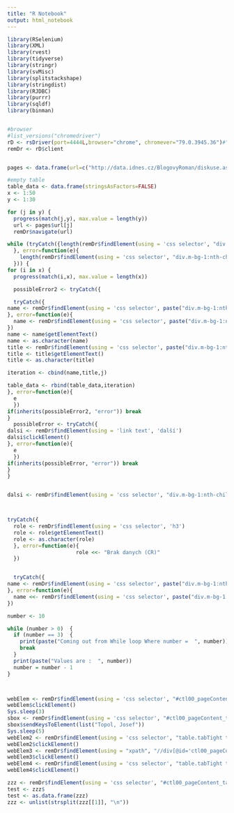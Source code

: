 ```yaml
---
title: "R Notebook"
output: html_notebook
---
```


```r
library(RSelenium)
library(XML)
library(rvest)
library(tidyverse)
library(stringr)
library(svMisc)
library(splitstackshape)
library(stringdist)
library(RJDBC)
library(purrr)
library(sqldf)
library(binman)


#browser
#list_versions("chromedriver")
rD <- rsDriver(port=4444L,browser="chrome", chromever="79.0.3945.36")#"78.0.3904.11")
remDr <- rD$client


pages <- data.frame(url=c("http://data.idnes.cz/BlogovyRoman/diskuse.aspx@iddiskuse=A090729_152643_blogovy-roman_jdv.html","http://data.idnes.cz/BlogovyRoman/diskuse.aspx@iddiskuse=A090814_145248_blogovy-roman_ven.html","http://data.idnes.cz/BlogovyRoman/diskuse.aspx@iddiskuse=A090830_133601_blogovy-roman_jdv.html","http://data.idnes.cz/BlogovyRoman/diskuse.aspx@iddiskuse=A090913_221745_blogovy-roman_jdv.html","http://data.idnes.cz/BlogovyRoman/diskuse.aspx@iddiskuse=A090927_204250_blogovy-roman_jdv.html","http://data.idnes.cz/BlogovyRoman/diskuse.aspx@iddiskuse=A091011_193104_blogovy-roman_jdv.html","http://data.idnes.cz/BlogovyRoman/diskuse.aspx@iddiskuse=A091025_205705_blogovy-roman_jdv.html","http://data.idnes.cz/BlogovyRoman/diskuse.aspx@iddiskuse=A091108_200500_blogovy-roman_jdv.html","http://data.idnes.cz/BlogovyRoman/diskuse.aspx@iddiskuse=A091122_195330_blogovy-roman_jdv.html","http://data.idnes.cz/BlogovyRoman/diskuse.aspx@iddiskuse=A091206_203908_blogovy-roman_jdv.html","http://data.idnes.cz/BlogovyRoman/diskuse.aspx@iddiskuse=A091220_175017_blogovy-roman_jdv.html","http://data.idnes.cz/BlogovyRoman/diskuse.aspx@iddiskuse=A090814_153618_blogovy-roman_ven.html","http://data.idnes.cz/BlogovyRoman/diskuse.aspx@iddiskuse=A090828_181703_blogovy-roman_jdv.html","http://data.idnes.cz/BlogovyRoman/diskuse.aspx@iddiskuse=A091002_155247_blogovy-roman_jdv.html","http://data.idnes.cz/BlogovyRoman/diskuse.aspx@iddiskuse=A091015_125624_blogovy-roman_jdv.html","http://data.idnes.cz/BlogovyRoman/diskuse.aspx@iddiskuse=A091030_103027_blogovy-roman_jdv.html","http://data.idnes.cz/BlogovyRoman/diskuse.aspx@iddiskuse=A091204_095600_blogovy-roman_jdv.html","http://data.idnes.cz/BlogovyRoman/diskuse.aspx@iddiskuse=A091208_163015_blogovy-roman_jdv.html","http://data.idnes.cz/BlogovyRoman/diskuse.aspx@iddiskuse=A091216_173919_blogovy-roman_jdv.html","http://data.idnes.cz/BlogovyRoman/diskuse.aspx@iddiskuse=A090730_132805_blogovy-roman_jdv.html","http://data.idnes.cz/BlogovyRoman/diskuse.aspx@iddiskuse=A090814_150720_blogovy-roman_ven.html","http://data.idnes.cz/BlogovyRoman/diskuse.aspx@iddiskuse=A090830_135629_blogovy-roman_jdv.html","http://data.idnes.cz/BlogovyRoman/diskuse.aspx@iddiskuse=A090913_215105_blogovy-roman_jdv.html","http://data.idnes.cz/BlogovyRoman/diskuse.aspx@iddiskuse=A090927_211140_blogovy-roman_jdv.html","http://data.idnes.cz/BlogovyRoman/diskuse.aspx@iddiskuse=A091011_191630_blogovy-roman_jdv.html","http://data.idnes.cz/BlogovyRoman/diskuse.aspx@iddiskuse=A091025_211101_blogovy-roman_jdv.html","http://data.idnes.cz/BlogovyRoman/diskuse.aspx@iddiskuse=A091108_194337_blogovy-roman_jdv.html","http://data.idnes.cz/BlogovyRoman/diskuse.aspx@iddiskuse=A091122_194606_blogovy-roman_jdv.html","http://data.idnes.cz/BlogovyRoman/diskuse.aspx@iddiskuse=A091206_202107_blogovy-roman_jdv.html","http://data.idnes.cz/BlogovyRoman/diskuse.aspx@iddiskuse=A091220_224008_blogovy-roman_jdv.html"),number=1:30)

#empty table
table_data <- data.frame(stringsAsFactors=FALSE)
x <- 1:50
y <- 1:30

for (j in y) {
  progress(match(j,y), max.value = length(y))
  url <- pages$url[j]
  remDr$navigate(url)

while (tryCatch({length(remDr$findElement(using = 'css selector', "div.m-bg-1:nth-child(2) div.m-bg-2 div.m-bg-3 div.m-bg-4 div.content:nth-child(2) div.col-a.moot-blog div.disc-list div.contribution:nth-child(1) table:nth-child(1) tbody:nth-child(1) tr:nth-child(1) td.cell > h4.name"))>0
  }, error=function(e){
    length(remDr$findElement(using = 'css selector', "div.m-bg-1:nth-child(3) div.m-bg-2 div.m-bg-3 div.m-bg-4 div.content:nth-child(2) div.col-a div.disc-list div.contribution:nth-child(1) table:nth-child(1) tbody:nth-child(1) tr:nth-child(1) td.cell > h4.name"))>0 
  })) {
for (i in x) {
  progress(match(i,x), max.value = length(x))

  possibleError2 <- tryCatch({

  tryCatch({
name <- remDr$findElement(using = 'css selector', paste("div.m-bg-1:nth-child(2) div.m-bg-2 div.m-bg-3 div.m-bg-4 div.content:nth-child(2) div.col-a.moot-blog div.disc-list div.contribution:nth-child(",i,") table:nth-child(1) tbody:nth-child(1) tr:nth-child(1) td.cell > h4.name",sep = ""))
}, error=function(e){
  name <- remDr$findElement(using = 'css selector', paste("div.m-bg-1:nth-child(2) div.m-bg-2 div.m-bg-3 div.m-bg-4 div.content:nth-child(2) div.col-a.moot-blog div.disc-list div.contribution:nth-child(",i,") table:nth-child(1) tbody:nth-child(1) tr:nth-child(1) td.cell > h4.name",sep = ""))
})
name <- name$getElementText()
name <- as.character(name)
title <- remDr$findElement(using = 'css selector', paste("div.m-bg-1:nth-child(2) div.m-bg-2 div.m-bg-3 div.m-bg-4 div.content:nth-child(2) div.col-a.moot-blog div.disc-list div.contribution:nth-child(",i,") tbody:nth-child(1) tr:nth-child(1) td.cell div.user-text > h5:nth-child(1)"))
title <- title$getElementText()
title <- as.character(title)

iteration <- cbind(name,title,j)

table_data <- rbind(table_data,iteration)
}, error=function(e){
  e
  })
if(inherits(possibleError2, "error")) break
}
  possibleError <- tryCatch({
dalsi <- remDr$findElement(using = 'link text', 'další')
dalsi$clickElement()
}, error=function(e){
  e
  })
if(inherits(possibleError, "error")) break
}
}


dalsi <- remDr$findElement(using = 'css selector', "div.m-bg-1:nth-child(2) div.m-bg-2 div.m-bg-3 div.m-bg-4 div.content:nth-child(2) div.col-a.moot-blog div.disc-list table.nav-n4.ico:nth-child(51) tbody:nth-child(1) tr:nth-child(1) td.tar a.ico-right > span:nth-child(1)")



tryCatch({
  role <- remDr$findElement(using = 'css selector', 'h3')
  role <- role$getElementText()
  role <- as.character(role)
  }, error=function(e){
                      role <<- "Brak danych (CR)"
  })


  tryCatch({
name <- remDr$findElement(using = 'css selector', paste("div.m-bg-1:nth-child(2) div.m-bg-2 div.m-bg-3 div.m-bg-4 div.content:nth-child(2) div.col-a.moot-blog div.disc-list div.contribution:nth-child(",i,") table:nth-child(1) tbody:nth-child(1) tr:nth-child(1) td.cell > h4.name",sep = ""))
}, error=function(e){
  name <<- remDr$findElement(using = 'css selector', paste("div.m-bg-1:nth-child(2) div.m-bg-2 div.m-bg-3 div.m-bg-4 div.content:nth-child(2) div.col-a.moot-blog div.disc-list div.contribution:nth-child(",i,") table:nth-child(1) tbody:nth-child(1) tr:nth-child(1) td.cell > h4.name",sep = ""))
})

number <- 10

while (number > 0)  {
  if (number == 3)  {
    print(paste("Coming out from While loop Where number =  ", number))
    break
  }
  print(paste("Values are :  ", number))
  number = number - 1
}



webElem <- remDr$findElement(using = 'css selector', "#ctl00_pageContent_tabPage_ucSearch_pnlSearch_lupPerson1_txtValues_I")
webElem$clickElement()
Sys.sleep(3)
sbox <- remDr$findElement(using = 'css selector', "#ctl00_pageContent_tabPage_ucSearch_pnlSearch_lupPerson1_popup_gridLookup_DXFREditorcol1_I")
sbox$sendKeysToElement(list("Topol, Josef"))
Sys.sleep(5)
webElem2 <- remDr$findElement(using = 'css selector', "table.tabTight table.c.tabTight.tabContent:nth-child(3) tr.cContent:nth-child(1) td.cContent div.content div.dxtcLite.tabPageControl.dxtcSys.dxtc-flex.dxtc-top.dxtc-pc:nth-child(2) div.dxtc-content div.dxpnlControl:nth-child(2) table.search table.insearch div.dxpcLite.dxpclW:nth-child(16) div.dxpc-mainDiv.dxpc-shadow div.dxpc-contentWrapper div.dxpc-content table.dxgvControl.dxgv:nth-child(2) td:nth-child(1) table.dxgvTable:nth-child(1) tbody:nth-child(1) tr.dxgvDataRow.dxgvLVR.dxgvFocusedRow:nth-child(3) > td.dxgv.dx-al:nth-child(2)")
webElem2$clickElement()
webElem3 <- remDr$findElement(using = "xpath", "//div[@id='ctl00_pageContent_tabPage_ucSearch_pnlSearch_btnSearch_CD']//span[@class='dx-vam'][contains(text(),'Search')]")
webElem3$clickElement()
webElem4 <- remDr$findElement(using = 'css selector', "table.tabTight table.c.tabTight.tabContent:nth-child(3) tr.cContent:nth-child(1) td.cContent div.content div.dxtcLite.tabPageControl.dxtcSys.dxtc-flex.dxtc-top.dxtc-pc:nth-child(1) div.dxtc-content div.dxpnlControl:nth-child(2) div.dxpnlControl table.dxgvControl.roundCorner.dxgv:nth-child(6) div.dxgvPagerBottomPanel td.rightmedskip.wmax:nth-child(5) tr:nth-child(2) td.center div:nth-child(2) a.dxp-button.dxp-bi.inlineTable > img.dxWeb_pAll")
webElem4$clickElement()

zzz <- remDr$findElement(using = 'css selector', "#ctl00_pageContent_tabPage_ucSearch_pnlSearch_resultList_pnlList_gvResultList_DXMainTable")
test <- zzz$
test <- as.data.frame(zzz)
zzz <- unlist(strsplit(zzz[[1]], "\n"))
```


